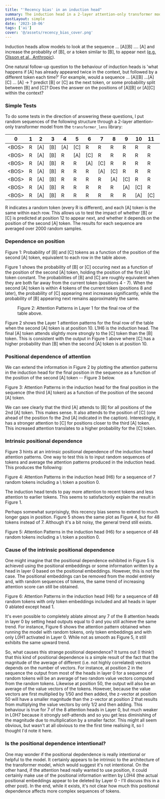 ```yaml
---
title: "'Recency bias' in an induction head"
summary: The induction head in a 2-layer attention-only transformer model has a slight bias towards tokens later in the context compared to earlier. Interestingly, its notion of position appears to not depend on positional embeddings, or any specific output from an attention head in the previous layer.
postLayout: simple
date: '2023-10-06'
tags: ['ai']
cover: '@/assets/recency_bias_cover.png'
---
```




Induction heads allow models to look at the sequence ... \[A][B] .... [A] and increase the probablity of [B], or a token similar to [B], to appear next ([e.g. Olsson et al., Anthropic](https://transformer-circuits.pub/2022/in-context-learning-and-induction-heads/index.html)).

One natural follow-up question to the behaviour of induction heads is 'what happens if [A] has already appeared twice in the context, but followed by a different token each time?' For example, would a sequence   ... \[A][B] ...\[A][C] ... [A] &rarr; ? predict [B] or [C] as the next token, or some probability split between [B] and [C]? Does the answer on the positions of  \[A][B] or  \[A][C] within the context?

### Simple Tests

 To do some tests in the direction of answering these questions, I put random sequences of the following structure through a 2-layer attention-only transformer model from the `transformer_lens` library:

| 0      | 1    | 2    | 3    | 4    | 5    | 6    | 7    | 8    | 9    | 10   | 11   | 12   |
| ------ | ---- | ---- | ---- | ---- | ---- | ---- | ---- | ---- | ---- | ---- | ---- | ---- |
| \<BOS> | R    | [A]  | [B]  | [A]    | [C]  | R | R | R    | R    | R    | R    | [A]  |
| \<BOS> | R    | [A]  | [B]  | R    | [A]  | [C]  | R    | R    | R    | R    | R    | [A]  |
| \<BOS> | R    | [A]  | [B]  | R    | R    | [A]  | [C]  | R    | R    | R    | R    | [A]  |
| \<BOS> | R    | [A]  | [B]  | R    | R    | R    | [A]  | [C]  | R    | R    | R    | [A]  |
| \<BOS> | R    | [A]  | [B]  | R    | R    | R    | R    | [A]  | [C]  | R    | R    | [A]  |
| \<BOS> | R    | [A]  | [B]  | R    | R    | R    | R    | R    | [A]  | [C]  | R    | [A]  |
| \<BOS> | R    | [A]  | [B]  | R    | R    | R    | R    | R    | R  | [A]  | [C]    | [A]  |

R indicates a random token (every R is different), and each [A] token is the same within each row. This allows us to test the impact of whether [B] or [C] is predicted at position 12 to appear next, and whether it depends on the position of the second [A] token. The results for each sequence are averaged over 2000 random samples.

### Dependence on position

<Plot dataPath="/../src/figures/toy_transformer_experiments/position_of_second_a_token.json" height={500} width="95%" client:load>
Figure 1: Probability of [B] and [C] tokens as a function of the position of the second [A] token, equivalent to each row in the table above.
</Plot>

Figure 1 shows the probability of [B] or [C] occuring next as a function of the position of the second [A] token, holding the position of the first [A] token constant. The probabilities of [B] and [C] are roughly equivalent when they are both far away from the current token (positions 4 - 7). When the second [A] token is within 4 tokens of the current token (positions 8 and later), the probability of [C] appearing next increases significantly, while the probability of [B] appearing next remains approximately the same.


<Figure src={Induction_Head_ABAC}>
Figure 2: Attention Patterns in Layer 1 for the final row of the table above.
</Figure>


Figure 2 shows the Layer 1 attention patterns for the final row of the table when the second [A] token is at position 10. L1H6 is the induction head. The final [A] token attends slightly more strongly to the [C] token than the [B] token. This is consistent with the output in Figure 1 above where [C] has a higher probability than [B] when the second [A] token is at position 10. 



### Positional dependence of attention 

We can extend the information in Figure 2 by plotting the attention patterns in the induction head for the final position in the sequence as a function of the position of the second [A] token -- Figure 3 below. 


<Plot dataPath="/../src/figures/toy_transformer_experiments/position_of_second_a_token_attention.json" height={500} width="95%" client:load>
Figure 3: Attention Patterns in the induction head for the final position in the sequence (the third [A] token) as a function of the position of the second [A] token.
</Plot>

We can see clearly that the third [A] attends to [B] for all positions of the 2nd [A] token. This makes sense. It also attends to the position of [C] (one ahead of the position fo the 2nd [A] indicated in the caption). Interestingly, it has a stronger attention to [C] for positions closer to the third [A] token. This increased attention translates to a higher probability for the [C] token.


### Intrinsic positional dependence

Figure 3 hints at an intrinsic positional dependence of the induction head attention patterns. One way to test this is to input random sequences of tokens and average the attention patterns produced in the induction head. This produces the following:

<Plot dataPath="/../src/figures/toy_transformer_experiments/random_attention_pattern_ind_head_7.json" height={500} width="95%" client:load>
Figure 4: Attention Patterns in the induction head (H6) for a sequence of 7 random tokens including a \<BOS> token a position 0.
</Plot>


The induction head tends to pay more attention to recent tokens and less attention to earlier tokens. This seems to satisfactorily explain the result in Figure 1.

Perhaps somewhat surprisingly, this recency bias seems to extend to much longer gaps in position. Figure 5 shows the same plot as Figure 4, but for 48 tokens instead of 7. Although it's a bit noisy, the general trend still exists.


<Plot dataPath="/../src/figures/toy_transformer_experiments/random_attention_pattern_ind_head_48.json" height={500} width="95%" client:load>
Figure 5: Attention Patterns in the induction head (H6) for a sequence of 48 random tokens including a \<BOS> token a position 0.
</Plot>



### Cause of the intrinsic positional dependence

One might imagine that the positional dependence exhibited in Figure 5 is achieved using the positional embeddings or some information written by a head in layer 0 based on the positional embeddings. However, this is not the case. The positional embeddings can be removed from the model entirely and, with random sequences of tokens, the same trend of increasing attention score can still be obtained.


<Plot dataPath="/../src/figures/toy_transformer_experiments/all_heads_ablated_except_l0h2.json" height={500} width="95%" client:load>
Figure 6: Attention Patterns in the induction head (H6) for a sequence of 48 random tokens with only token embeddings included and all heads in layer 0 ablated except head 1.
</Plot>


It's even possible to completely ablate almost any 7 of the 8 attention heads in layer 0 by setting head outputs equal to 0 and you still achieve the same trend. For instance, Figure 6 shows the attention pattern obtained when running the model with random tokens, only token embeddings and with only L0H1 activated in Layer 0. While not as smooth as Figure 5, it still exhibits the same upward trend.

So, what causes this strange positional dependence? It turns out (I think!) that this kind of positional dependence is a simple result of the fact that the magnitude of the average of different (i.e. not highly correlated) vectors depends on the number of vectors. For instance, at position 2 in the sequence the output from most of the heads in layer 0 for a sequence of random tokens will be an average of two random value vectors computed from the random tokens. Likewise at position 50, the output will also be an average of the value vectors of the tokens. However, because the value vectors are first multiplied by 1/50 and then added, the z-vector at position 50 will have a smaller magnitude than the z-vector at position 2 that results from multiplying the value vectors by only 1/2 and then adding. This behaviour is true for 7 of the 8 attention heads in Layer 0, but much weaker in L0H7 because it strongly self-attends and so you get less diminishing of the magnitude due to multiplication by a smaller factor. This might all seem obvious, but wasn't at all obvious to me the first time realising it, so I thought I'd note it here.



### Is the positional dependence intentional?

One may wonder if the positional depdendence is really intentional or helpful to the model. It certainly appears to be intrinsic to the architecture of the transformer model, which would suggest it's not intentional. On the other hand, if the attention head really wanted to use position, it could certainly make use of the positional information written by L0H4 (the actual positional embeddings appear to be deleted by Layer 0 - I'll discuss this in a other post). In the end, while it exists, it's not clear how much this positional dependence affects more complex sequences of tokens.



